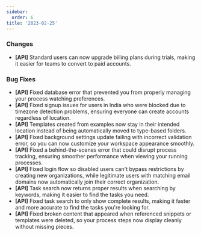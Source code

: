 ```yaml
---
sidebar:
  order: 6
title: '2023-02-25'
---
```


### Changes

- **[API]** Standard users can now upgrade billing plans during trials, making it easier for teams to convert to paid accounts.

### Bug Fixes

- **[API]** Fixed database error that prevented you from properly managing your process watching preferences.
- **[API]** Fixed signup issues for users in India who were blocked due to timezone detection problems, ensuring everyone can create accounts regardless of location.
- **[API]** Templates created from examples now stay in their intended location instead of being automatically moved to type-based folders.
- **[API]** Fixed background settings update failing with incorrect validation error, so you can now customize your workspace appearance smoothly.
- **[API]** Fixed a behind-the-scenes error that could disrupt process tracking, ensuring smoother performance when viewing your running processes.
- **[API]** Fixed login flow so disabled users can't bypass restrictions by creating new organizations, while legitimate users with matching email domains now automatically join their correct organization.
- **[API]** Task search now returns proper results when searching by keywords, making it easier to find the tasks you need.
- **[API]** Fixed task search to only show complete results, making it faster and more accurate to find the tasks you're looking for.
- **[API]** Fixed broken content that appeared when referenced snippets or templates were deleted, so your process steps now display cleanly without missing pieces.